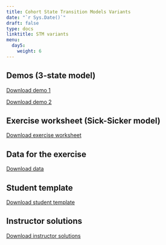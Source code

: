 ---
title: Cohort State Transition Models Variants
date: "`r Sys.Date()`"
draft: false
type: docs
linktitle: STM variants
menu:
  day5:
    weight: 6
---

## Demos (3-state model)

[Download demo 1](../../../rmds/Markov_3state_time.Rmd)

[Download demo 2](../../../rmds/Markov_3state_tunnels.Rmd)

## Exercise worksheet (Sick-Sicker model)

[Download exercise worksheet](../../../rmds/markov_sick-sicker_tunnels_exercise.pdf)

## Data for the exercise

[Download data](../../../rmds/HMD_USA_Mx_2015.csv)

## Student template

[Download student template](../../../rmds/markov_sick-sicker_tunnels_template.Rmd)

## Instructor solutions

[Download instructor solutions](../../../rmds/markov_sick-sicker_tunnels_solutions.Rmd)

